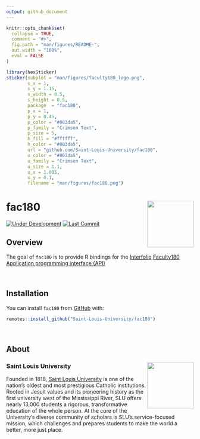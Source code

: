 ```yaml
---
output: github_document
---
```


<!-- README.md is generated from README.Rmd. Please edit that file -->

```r
knitr::opts_chunk$set(
  collapse = TRUE,
  comment = "#>",
  fig.path = "man/figures/README-",
  out.width = "100%", 
  eval = FALSE
)
```

```r
library(hexSticker)
sticker(subplot = "man/figures/faculty180_logo.png", 
        s_x = 1, 
        s_y = 1.15, 
        s_width = 0.5, 
        s_height = 0.5, 
        package  = "fac180", 
        p_x = 1, 
        p_y = 0.45, 
        p_color = "#003da5", 
        p_family = "Crimson Text", 
        p_size = 5, 
        h_fill = "#ffffff", 
        h_color = "#003da5", 
        url = "github.com/Saint-Louis-University/fac180", 
        u_color = "#003da5", 
        u_family = "Crimson Text", 
        u_size = 1.1, 
        u_x = 1.005, 
        u_y = 0.1, 
        filename = "man/figures/fac180.png")
```

# fac180 <img src="man/figures/fac180.png" align="right" width="125px" />

<!-- badges: start -->
[![Under Development](https://img.shields.io/badge/status-under%20development-red.svg)](https://github.com/Saint-Louis-University/fac180)
[![Last Commit](https://img.shields.io/github/last-commit/Saint-Louis-University/fac180.svg)](https://github.com/Saint-Louis-University/fac180/commits/master)
<!-- badges: end -->

## Overview

The goal of `fac180` is to provide R bindings for the [Interfolio](https://www.interfolio.com/) [Faculty180](https://www.interfolio.com/products/faculty180/) [Application programming interface (API)](https://en.wikipedia.org/wiki/Application_programming_interface)

<br />

## Installation

You can install `fac180` from [GitHub](https://github.com/saint-louis-university/fac180) with:

```r
remotes::install_github("Saint-Louis-University/fac180")
```

<br />

## About

### Saint Louis University <img src="man/figures/edu.slu.marcom-logowithyear_rgb.png" align="right" width="125px" />
Founded in 1818, [Saint Louis University](https://www.slu.edu) is one of the nation’s oldest and most prestigious Catholic institutions. Rooted in Jesuit values and its pioneering history as the first university west of the Mississippi River, SLU offers nearly 13,000 students a rigorous, transformative education of the whole person. At the core of the University’s diverse community of scholars is SLU’s service-focused mission, which challenges and prepares students to make the world a better, more just place.
